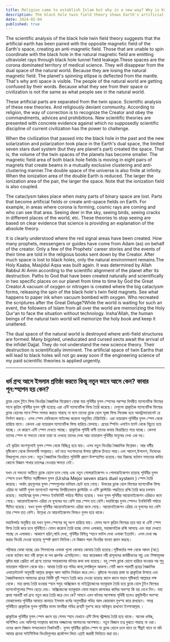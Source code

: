 ```yaml
---
title: Religion came to establish Islam but why in a new way? Why is Kaaba rebuilt?
description: The black hole twin field theory shows Earth's artificial magnetic field is misaligned, creating anti-magnetic fields and ultraviolet leakage. This disrupts natural spaces, causing confusion and cataclysms. Urgent corrective measures are needed.
date: 2024-02-04
published: true
---
```


The scientific analysis of the black hole twin field theory suggests that the artificial earth has been paired with the opposite magnetic field of the Earth's space, creating an anti-magnetic field. Those that are unable to spin coordinate with the black hole in the natural magnetic field are emitting ultraviolet rays through black hole tunnel field leakage.These spaces are the corona dominated territory of medical science. They will disappear from the dual space of the natural world. Because they are losing the natural magnetic field. The planet's spinning ellipse is deflected from the mantle. That's why anti space is visible. The people of the natural world are getting confused by their words. Because what they see from their space or civilization is not the same as what people see in the natural world.

These artificial parts are separated from the twin space. Scientific analysis of these new theories. And religiously deviant community. According to religion, the way of correction is to recognize the Creator and obey the commandments, advices and prohibitions. New scientific theories are presented with concrete evidence against which no supposedly scientific discipline of current civilization has the power to challenge.

When the civilization that passed into the black hole in the past and the new solarization and polarization took place in the Earth's dual space, the limited seven stars duel system (but they are planet's part) created the space. That is, the volume of the twin spaces of the planets has become smaller. The magnetic field area of ​​both black hole fields is moving in eight pairs of magnets that create beams in a mutually exclusive clustering and anti-clustering manner.The double space of the universe is also finite at infinity. When the ionization area of ​​the double Earth is reduced. The larger the ionization area of ​​the pair, the larger the space. Note that the ionization field is also coupled.

The cataclysm takes place when many parts of binary space are lost. Parts that become artificial fields or create anti-space fields on Earth. For example, in areas where corona is forming, cosmic rays are coming and who can see that area. Seeing deer in the sky, seeing birds, seeing cracks in different places of the world, etc. These theories to stop seeing are based on clear evidence that science is providing an explanation of the absolute theory.

It is clearly understood where the red signal areas have been created. How many prophets, messengers or guides have come from Adam (as) on behalf of the creator. Only a few of the Prophets' career stories and the events of their time are told in the religious books sent down by the Creator. After much space is lost to black holes, only the natural environment remains.The Holy Kaaba, Masjidul Aqsa was built again. It was determined by Allah Rabbul Al Amin according to the scientific alignment of the planet after its destruction. Paths to God that have been created naturally and scientifically in two specific places on our planet from time to time by God the Great Creator.A vacuum of oxygen or nitrogen is created where the big cataclysm forms, releasing the spin of the black hole's twin field magnets. See what happens to paper ink when vacuum bombed with oxygen. Who recreated the scriptures after the Great Deluge?While the world is waiting for such an event, the followers of Islam from all over the world are memorizing the Holy Qur'an to face the situation without technology. Insha'Allah, the human beings of the natural twin world will memorize the holy book and keep it unaltered.

The dual space of the natural world is destroyed where anti-field structures are formed. Many bigoted, uneducated and cursed sects await the arrival of the infidel Dajjal. They do not understand the new science theory. Their destruction is scientifically imminent.
The artificial space of twin Earths that will lead to black holes will not go away soon if the engineering science of my paid scientific theories is applied urgently.

---

## ধর্ম গ্রন্হ আসে ইসলাম প্রতিষ্ঠা করতে কিন্তু নতুন ভাবে আসে কেন? কাবার পূন:স্হাপন হয় কেন? 

ব্ল‍্যাক হোল টুইন ফিল্ড থিওরির বৈজ্ঞানিক বিশ্লেষণে বোঝা যায় পৃথিবীর যুগল স্পেসের পরস্পর বিপরীত ম‍্যাগনেটিক ফিল্ডের সাথে কৃত্রিম পৃথিবীর যুগল সৃষ্টি হয়েছে এরা এন্টি ম‍্যাগনেটিক ফিল্ড তৈরি করেছে। যেগুলো প্রাকৃতিক ম‍্যাগনেটিক ফিল্ডের ব্ল‍্যাক হোলের সাথে স্পিন সমন্বয় করতে পারছে না বলে তাদের ব্ল‍্যাক হোল সূরঙ্গ ফিল্ড লিকেজ হয়ে আলট্রাভায়োলেট রে নির্গমণ করছে। এসব স্পেস মেডিক্যাল সাইন্সের করোনা অধ‍্যুষিত টেরিটোরি। এরা ন‍্যাচারাল পৃথিবীর যুগল স্পেস  থেকে হারিয়ে যাবে। কেননা এরা ন‍্যাচারাল  ম‍্যাগনেটিক ফিল্ড হারিয়ে ফেলছে। গ্রহের স্পিনিং এলাইন ম‍্যান্ট থেকে বিচ‍্যুত হয়ে যাচ্ছে। যে কারণে এন্টি স্পেস দেখতে পাচ্ছে। প্রাকৃতিক পৃথিবী বাসী তাদের কথায় বিভ্রান্তিতে পরে যাচ্ছে। কেননা তাদের স্পেস বা সভ‍্যতা থেকে তারা যা দেখছে তাদের দেখা আর ন‍্যাচারাল  পৃথিবীর মানুষের দেখা এক নয়। 

  এই কৃত্রিম অংশগুলোই যুগল স্পেস থেকে বিচ্ছিন্ন হয়ে যায়। এসব নতুন থিওরির বৈজ্ঞানিক বিশ্লেষন। আর ধর্মীয় দৃষ্টিকোণ থেকে বিপথগামী সম্প্রদায়। ধর্ম মতে সংশোধনের উপায় স্রষ্টাকে চিনতে পারা।এবং আদেশ,উপদেশ, নিষেধের বিষয়গুলো মেনে চলা। নতুন বৈজ্ঞানিক থিওরিতে সুনির্দিষ্ট প্রমাণ উপস্হাপিত হয়েছে।যার বিরুদ্ধে বর্তমান সভ‍্যতার কথিত কোনো বিজ্ঞান শাখার চ‍্যালেঞ্জ দেওয়ার ক্ষমতা নেই। 

যখন যে সভ‍্যতা অতীতে ব্ল‍্যাক হোলে চলে গেছে এবং নতুন সোলারাইজেশন ও পোলারাইজেশন হয়েছে পৃথিবীর যুগল স্পেসে তখন সীমিত সপ্তর্ষীমন্ডল যুগল (Ursha Mejor seven stars duel system ) স্পেস তৈরি করেছে। অর্থাৎ গ্রহগুলোর যুগল স্পেসগুলোর ভলিয়ম ছোট হয়ে গেছে। উভয়ের ব্ল‍্যাক হোল ফিল্ডের ম‍্যাগনেটিক ফিল্ড এরিয়া যা আটটি যুগল ম‍্যাগনেটে পরস্পর বিপরীতভাবে ক্লাস্টারিং ও এন্টি ক্লাস্টারিং পদ্ধতিতে রশ্মি তৈরি করে চলমান রয়েছে। মহাবিশ্বের যুগল স্পেসও ইনফিনিটি পর্যায়ে সীমিত হয়েছে। যখন যুগল পৃথিবীর আয়োনাইজেশন এরিয়াও কমে গেছে। আয়োনাইজেশন এরিয়া যে যুগলের যত বেশি তার স্পেস তত বেশি।মহাবিশ্বের যুগল স্পেসও ইনফিনিটি পর্যায়ে সীমিত হয়েছে। যখন যুগল পৃথিবীর আয়োনাইজেশন এরিয়া কমে গেছে। আয়োনাইজেশন এরিয়া যে যুগলের যত বেশি তার স্পেস তত বেশি। উল্লেখ‍্য যে  আয়নাইজেশন ফিল্ডও যুগল হয়ে থাকে।

মহাবিপর্যয় অনুষ্ঠিত হয় যখন যুগল স্পেসের বহু অংশ হারিয়ে যায়। যেসব অংশ কৃত্রিম ফিল্ডের হয়ে যায় বা এন্টি স্পেস ফিল্ড তৈরি করে চলে পৃথিবীতে।যেমন করোনা তৈরি হচ্ছে যেসব এলাকায়,  মহাজাগতিক রশ্মি আসছে এবং যারা দেখতে পাচ্ছে যে এলাকায়।  আকাশে হরিণ,পাখি দেখা, পৃথিবীর বিভিন্ন স্হানে ফাটল দেখা এলাকা ইত‍্যাদি। এসব দেখা বন্ধ করার থিওরি দেওয়া হয়েছে সুস্পষ্ট প্রমাণ ভিত্তিক।যে বিজ্ঞান পরম থিওরির ব‍্যাখ‍্যা প্রদান করছে।

পরিস্কার বোঝা যাচ্ছে রেড সিগনালের এলাকা গুলো কোথায় কোথায় তৈরি হয়েছে।সৃষ্টিকর্তার পক্ষ থেকে আদম (আ:) থেকে বর্তমান কত নবী রাসূল বা পথ প্রদর্শক এসেছিলেন। মাত্র কয়েকজন  নবী রাসূলদের কর্মজীবনের  গল্প এবং শিক্ষামূলক স্রষ্টার দ্বারা প্রেরিত ধর্ম গ্রন্হে তাদের সময়কালের ঘটনার কথা বলা হয়েছে। বহু স্পেস ব্ল‍্যাক হোলে হারিয়ে যাওয়ার পর শুধু ন‍্যাচারাল পরিবেশ থেকে যায়। আবার তৈরি হয় পবিত্র কাবা,মসজিদুল আকসা।সেটি ধ্বংস পরবর্তী গ্রহের বৈজ্ঞানিক এলায়েন্টমেন্ট অনুযায়ী আল্লাহ রাব্বুল আল আমিন নির্ধারন করে দেন। স্রষ্টাকে পাওয়ার রাস্তা যা প্রাকৃতিক উপায়ে এবং বৈজ্ঞানিকভাবে আমাদের গ্রহের  নির্দিষ্ট দুটি স্হানে তৈরি করে দেওয়া হয়েছে কালে কালে মহান সৃষ্টিকর্তা আল্লাহর পক্ষ থেকে।
মহা প্রলয় তৈরি হওয়ার স্হান সমুহ অক্সিজেন বা নাইট্রোজেনের ভ‍্যাকুয়াম তৈরি হয়ে ব্ল‍্যাক হোল টুইন ফিল্ডের ম‍্যাগনেটগুলোর স্পিন ছেড়ে দেয়। অক্সিজেনের ভ‍্যাকুয়াম বোমা মারলে কাগজের কালির অবস্হা কি হয় দেখে নিন। মহা প্রলয় পরবর্তী  ধর্ম গ্রন্হ নতুন করে তৈরি করে দেন কে? সামনে এমন ঘটনার অপেক্ষায় পৃথিবী হলেও প্রযুক্তিহীন অবস্হা মোকাবেলায় পৃথিবীর আনাচে কানাচে ইসলাম ধর্মের অনুসারীরা পবিত্র আল কোরআন  মুখস্হ করে রাখছেন। সমগ্র পৃথিবীতে প্রাকৃতিক যুগল পৃথিবীর মানব মানবীরা পবিত্র গ্রন্হটি মুখস্হ করে অবিকৃত রাখবেন ইনশাআল্লাহ ।

প্রাকৃতিক পৃথিবীর যুগল স্পেস ধ্বংস হয় সেসব স্হান যেখানে এন্টি ফিল্ড স্ট্রাক্চার তৈরি হয়ে থাকে। অনেক ধর্মান্ধ, অশিক্ষিত এবং অভিশপ্ত সম্প্রদায় কাফের দাজ্জালের আগমনের অপেক্ষায়। নতুন বিজ্ঞান তত্ব বুঝতে পারছে না ওরা। ওদের ধ্বংস বিজ্ঞান সম্মতভাবে নিকটবর্তী।
যুগল পৃথিবীর কৃত্রিম স্পেস যা ব্ল‍্যাক হোলে চলে যাবে তা শীঘ্রই যাবে না যদি আমার প্রদেয় সাইন্টিফিক থিওরিগুলোর প্রকৌশল বিদ‍্যা এপ্লাই জরুরী ভিত্তিতে করা হয়। 
